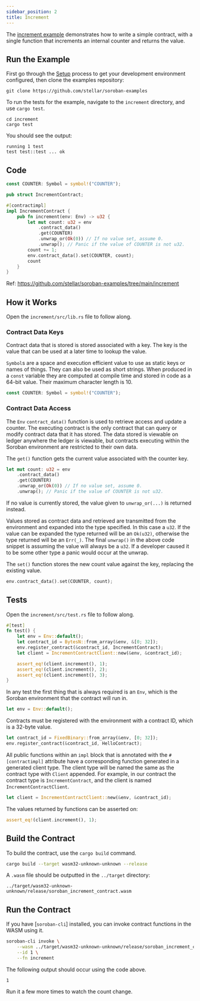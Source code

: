 ```yaml
---
sidebar_position: 2
title: Increment
---
```


The [increment example] demonstrates how to write a simple contract, with a
single function that increments an internal counter and returns the value.

[increment example]: https://github.com/stellar/soroban-examples/tree/main/increment

## Run the Example

First go through the [Setup] process to get your development environment
configured, then clone the examples repository:

[Setup]: ../getting-started/setup.mdx

```
git clone https://github.com/stellar/soroban-examples
```

To run the tests for the example, navigate to the `increment` directory, and use `cargo test`.

```
cd increment
cargo test
```

You should see the output:

```
running 1 test
test test::test ... ok
```

## Code

```rust title="increment/src/lib.rs"
const COUNTER: Symbol = symbol!("COUNTER");

pub struct IncrementContract;

#[contractimpl]
impl IncrementContract {
    pub fn increment(env: Env) -> u32 {
        let mut count: u32 = env
            .contract_data()
            .get(COUNTER)
            .unwrap_or(Ok(0)) // If no value set, assume 0.
            .unwrap(); // Panic if the value of COUNTER is not u32.
        count += 1;
        env.contract_data().set(COUNTER, count);
        count
    }
}
```
Ref: https://github.com/stellar/soroban-examples/tree/main/increment

## How it Works

Open the `increment/src/lib.rs` file to follow along.

### Contract Data Keys

Contract data that is stored is stored associated with a key. The key is the
value that can be used at a later time to lookup the value.

`Symbol`s are a space and execution efficient value to use as static keys or
names of things. They can also be used as short strings. When produced in a
`const` variable they are computed at compile time and stored in code as a
64-bit value. Their maximum character length is 10.

```rust
const COUNTER: Symbol = symbol!("COUNTER");
```

### Contract Data Access

The `Env` `contract_data()` function is used to retrieve access and update a
counter. The executing contract is the only contract that can query or modify
contract data that it has stored. The data stored is viewable on ledger anywhere
the ledger is viewable, but contracts executing within the Soroban environment
are restricted to their own data.

The `get()` function gets the current value associated with the counter key.

```rust
let mut count: u32 = env
    .contract_data()
    .get(COUNTER)
    .unwrap_or(Ok(0)) // If no value set, assume 0.
    .unwrap(); // Panic if the value of COUNTER is not u32.
```

If no value is currently stored, the value given to `unwrap_or(...)` is returned
instead.

Values stored as contract data and retrieved are transmitted from the
environment and expanded into the type specified. In this case a `u32`. If the
value can be expanded the type returned will be an `Ok(u32)`, otherwise the type
returned will be an `Err(_)`. The final `unwrap()` in the above code snippet is
assuming the value will always be a `u32`. If a developer caused it to be some
other type a panic would occur at the unwrap.

The `set()` function stores the new count value against the key, replacing the
existing value.

```rust
env.contract_data().set(COUNTER, count);
```

## Tests

Open the `increment/src/test.rs` file to follow along.

```rust title="increment/src/test.rs"
#[test]
fn test() {
    let env = Env::default();
    let contract_id = BytesN::from_array(&env, &[0; 32]);
    env.register_contract(&contract_id, IncrementContract);
    let client = IncrementContractClient::new(&env, &contract_id);

    assert_eq!(client.increment(), 1);
    assert_eq!(client.increment(), 2);
    assert_eq!(client.increment(), 3);
}
```

In any test the first thing that is always required is an `Env`, which is the
Soroban environment that the contract will run in.

```rust
let env = Env::default();
```

Contracts must be registered with the environment with a contract ID, which is a
32-byte value.

```rust
let contract_id = FixedBinary::from_array(&env, [0; 32]);
env.register_contract(&contract_id, HelloContract);
```

All public functions within an `impl` block that is annotated with the
`#[contractimpl]` attribute have a corresponding function generated in a
generated client type. The client type will be named the same as the contract
type with `Client` appended. For example, in our contract the contract type is
`IncrementContract`, and the client is named `IncrementContractClient`.

```rust
let client = IncrementContractClient::new(&env, &contract_id);
```

The values returned by functions can be asserted on:
```rust
assert_eq!(client.increment(), 1);
```

## Build the Contract

To build the contract, use the `cargo build` command.

```sh
cargo build --target wasm32-unknown-unknown --release
```

A `.wasm` file should be outputted in the `../target` directory:

```
../target/wasm32-unknown-unknown/release/soroban_increment_contract.wasm
```

## Run the Contract

If you have [`soroban-cli`] installed, you can invoke contract functions in the
WASM using it.

```sh
soroban-cli invoke \
    --wasm ../target/wasm32-unknown-unknown/release/soroban_increment_contract.wasm \
    --id 1 \
    --fn increment
```

The following output should occur using the code above.

```
1
```

Run it a few more times to watch the count change.
